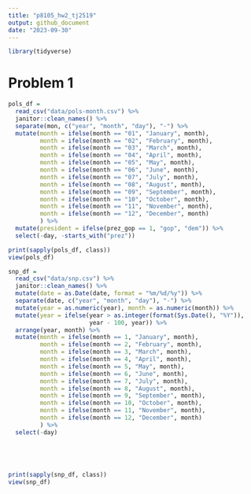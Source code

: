 ```yaml
---
title: "p8105_hw2_tj2519"
output: github_document
date: "2023-09-30"
---
```

```r
library(tidyverse)
```


# Problem 1
```r
pols_df = 
  read_csv("data/pols-month.csv") %>% 
  janitor::clean_names() %>% 
  separate(mon, c("year", "month", "day"), "-") %>% 
  mutate(month = ifelse(month == "01", "January", month),
         month = ifelse(month == "02", "February", month),
         month = ifelse(month == "03", "March", month),
         month = ifelse(month == "04", "April", month),
         month = ifelse(month == "05", "May", month),
         month = ifelse(month == "06", "June", month),
         month = ifelse(month == "07", "July", month),
         month = ifelse(month == "08", "August", month),
         month = ifelse(month == "09", "September", month),
         month = ifelse(month == "10", "October", month),
         month = ifelse(month == "11", "November", month),
         month = ifelse(month == "12", "December", month)
         ) %>% 
  mutate(president = ifelse(prez_gop == 1, "gop", "dem")) %>% 
  select(-day, -starts_with("prez"))

print(sapply(pols_df, class))
view(pols_df)

snp_df = 
  read_csv("data/snp.csv") %>% 
  janitor::clean_names() %>% 
  mutate(date = as.Date(date, format = "%m/%d/%y")) %>% 
  separate(date, c("year", "month", "day"), "-") %>% 
  mutate(year = as.numeric(year), month = as.numeric(month)) %>% 
  mutate(year = ifelse(year > as.integer(format(Sys.Date(), "%Y")), 
                       year - 100, year)) %>% 
  arrange(year, month) %>% 
  mutate(month = ifelse(month == 1, "January", month),
         month = ifelse(month == 2, "February", month),
         month = ifelse(month == 3, "March", month),
         month = ifelse(month == 4, "April", month),
         month = ifelse(month == 5, "May", month),
         month = ifelse(month == 6, "June", month),
         month = ifelse(month == 7, "July", month),
         month = ifelse(month == 8, "August", month),
         month = ifelse(month == 9, "September", month),
         month = ifelse(month == 10, "October", month),
         month = ifelse(month == 11, "November", month),
         month = ifelse(month == 12, "December", month)
         ) %>%
  select(-day)
  
  



print(sapply(snp_df, class))
view(snp_df)
```

